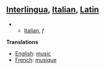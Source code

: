 ==[[Interlingua]], [[Italian]], [[Latin]]==

**[[Italian]], ''f''

'''Translations'''

*[[English]]: [[music]]
*[[French]]: [[musique]]